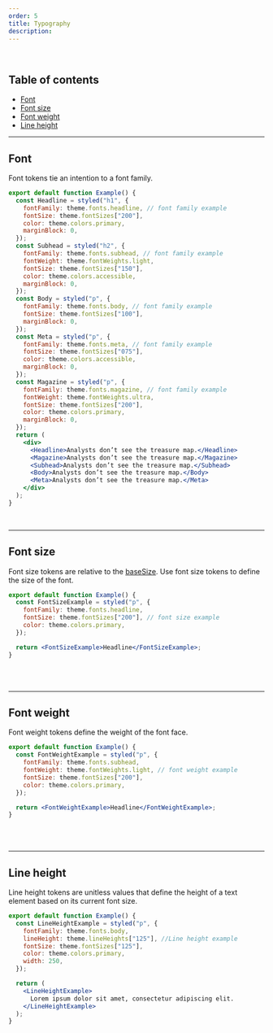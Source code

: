 ```yaml
---
order: 5
title: Typography
description:
---
```


<BR />

## Table of contents

- [Font](/foundations/typography#Font)
- [Font size](/foundations/typography#Font%20size)
- [Font weight](/foundations/typography#Font%20weight)
- [Line height](/foundations/typography#Line%20height)

---

## Font

Font tokens tie an intention to a font family.

```jsx withPreview
export default function Example() {
  const Headline = styled("h1", {
    fontFamily: theme.fonts.headline, // font family example
    fontSize: theme.fontSizes["200"],
    color: theme.colors.primary,
    marginBlock: 0,
  });
  const Subhead = styled("h2", {
    fontFamily: theme.fonts.subhead, // font family example
    fontWeight: theme.fontWeights.light,
    fontSize: theme.fontSizes["150"],
    color: theme.colors.accessible,
    marginBlock: 0,
  });
  const Body = styled("p", {
    fontFamily: theme.fonts.body, // font family example
    fontSize: theme.fontSizes["100"],
    marginBlock: 0,
  });
  const Meta = styled("p", {
    fontFamily: theme.fonts.meta, // font family example
    fontSize: theme.fontSizes["075"],
    color: theme.colors.accessible,
    marginBlock: 0,
  });
  const Magazine = styled("p", {
    fontFamily: theme.fonts.magazine, // font family example
    fontWeight: theme.fontWeights.ultra,
    fontSize: theme.fontSizes["200"],
    color: theme.colors.primary,
    marginBlock: 0,
  });
  return (
    <div>
      <Headline>Analysts don’t see the treasure map.</Headline>
      <Magazine>Analysts don’t see the treasure map.</Magazine>
      <Subhead>Analysts don’t see the treasure map.</Subhead>
      <Body>Analysts don’t see the treasure map.</Body>
      <Meta>Analysts don’t see the treasure map.</Meta>
    </div>
  );
}
```

<Table
  headers={["Name", "Value", "Description"]}
  useTokenData={true}
  data={"fonts"}
/>

<BR size="xl" />

---

## Font size

Font size tokens are relative to the [baseSize](/foundations/base). Use font size tokens to define the size of the font.

```jsx withPreview
export default function Example() {
  const FontSizeExample = styled("p", {
    fontFamily: theme.fonts.headline,
    fontSize: theme.fontSizes["200"], // font size example
    color: theme.colors.primary,
  });

  return <FontSizeExample>Headline</FontSizeExample>;
}
```

<Table
  headers={["Name", "Value", "Calculated", "Description"]}
  useTokenData={true}
  calculateValue
  data={"fontSize"}
/>

<BR size="xl" />

---

## Font weight

Font weight tokens define the weight of the font face.

```jsx withPreview
export default function Example() {
  const FontWeightExample = styled("p", {
    fontFamily: theme.fonts.subhead,
    fontWeight: theme.fontWeights.light, // font weight example
    fontSize: theme.fontSizes["200"],
    color: theme.colors.primary,
  });

  return <FontWeightExample>Headline</FontWeightExample>;
}
```

<Table
  headers={["Name", "Value", "Description"]}
  useTokenData={true}
  data={"fontWeights"}
/>

<BR size="xl" />

---

## Line height

Line height tokens are unitless values that define the height of a text element based on its current font size.

```jsx withPreview
export default function Example() {
  const LineHeightExample = styled("p", {
    fontFamily: theme.fonts.body,
    lineHeight: theme.lineHeights["125"], //Line height example
    fontSize: theme.fontSizes["125"],
    color: theme.colors.primary,
    width: 250,
  });

  return (
    <LineHeightExample>
      Lorem ipsum dolor sit amet, consectetur adipiscing elit.
    </LineHeightExample>
  );
}
```

<Table
  headers={["Name", "Value", "Description"]}
  useTokenData={true}
  data={"lineHeight"}
/>
